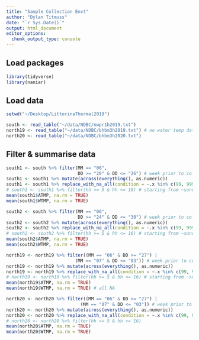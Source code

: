 ```yaml
---
title: "Sample Collection Envt"
author: "Dylan Titmuss"
date: "`r Sys.Date()`"
output: html_document
editor_options: 
  chunk_output_type: console
---
```


## Load packages
```r
library(tidyverse)
library(naniar)
```

## Load data
```r
setwd("~/Desktop/LittorinaThermal2019")

south <- read_table("~/data/NDBC/nwpr1h2019.txt")
north19 <- read_table("~/data/NDBC/bhbm3h2019.txt") # no water temp data
north20 <- read_table("~/data/NDBC/bhbm3h2020.txt")
```

## Filter & summarise data
```r
south1 <- south %>% filter(MM == "06",
                           DD >= "20" & DD <= "26") # week prior to collection
south1 <- south1 %>% mutate(across(everything(), as.numeric))
south1 <- south1 %>% replace_with_na_all(condition = ~.x %in% c(99, 999))
# south1 <- south1 %>% filter(hh >= 5 & hh <= 16) # starting from ~sunrise 05:12
mean(south1$ATMP, na.rm = TRUE)
mean(south1$WTMP, na.rm = TRUE)

south2 <- south %>% filter(MM == "06",
                           DD >= "24" & DD <= "30") # week prior to collection
south2 <- south2 %>% mutate(across(everything(), as.numeric))
south2 <- south2 %>% replace_with_na_all(condition = ~.x %in% c(99, 999))
# south2 <- south2 %>% filter(hh >= 5 & hh <= 16) # starting from ~sunrise 05:13
mean(south2$ATMP, na.rm = TRUE)
mean(south2$WTMP, na.rm = TRUE)

north19 <- north19 %>% filter((MM == "06" & DD >= "27") |
                          (MM == "07" & DD <= "03")) # week prior to collection
north19 <- north19 %>% mutate(across(everything(), as.numeric))
north19 <- north19 %>% replace_with_na_all(condition = ~.x %in% c(99, 999))
# north19 <- north19 %>% filter(hh >= 5 & hh <= 16) # starting from ~sunrise 05:11
mean(north19$ATMP, na.rm = TRUE)
mean(north19$WTMP, na.rm = TRUE) # all NA

north20 <- north20 %>% filter((MM == "06" & DD >= "27") |
                            (MM == "07" & DD <= "03")) # week prior to collection
north20 <- north20 %>% mutate(across(everything(), as.numeric))
north20 <- north20 %>% replace_with_na_all(condition = ~.x %in% c(99, 999))
# north20 <- north20 %>% filter(hh >= 5 & hh <= 16)
mean(north20$ATMP, na.rm = TRUE)
mean(north20$WTMP, na.rm = TRUE)
```
